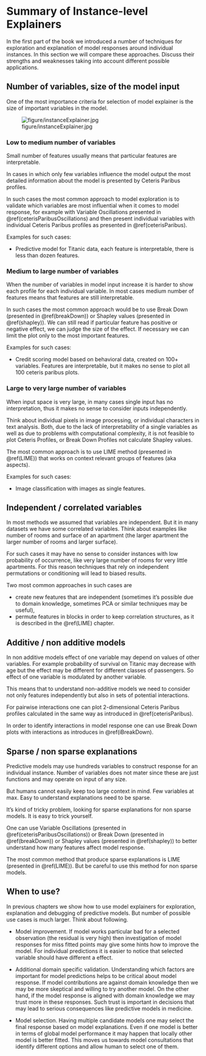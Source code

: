 # Summary of Instance-level Explainers {#summaryInstanceLevel}

In the first part of the book we introduced a number of techniques for exploration and explanation of model responses around individual instances. In this section we will compare these approaches. Discuss their strengths and weaknesses taking into account different possible applications.

## Number of variables, size of the model input

One of the most importance criteria for selection of model explainer is the size of important variables in the model.

![figure/instanceExplainer.jpg](figure/instanceExplainer.jpg)

### Low to medium number of variables

Small number of features usually means that particular features are interpretable.

In cases in which only few variables influence the model output the most detailed information about the model is presented by Ceteris Paribus profiles. 

In such cases the most common approach to model exploration is to validate which variables are most influential when it comes to model response, for example with Variable Oscillations presented in \@ref(ceterisParibusOscillations) and then present individual variables with individual Ceteris Paribus profiles as presented in \@ref(ceterisParibus).

Examples for such cases: 

* Predictive model for Titanic data, each feature is interpretable, there is less than dozen features.

### Medium to large number of variables

When the number of variables in model input increase it is harder to show each profile for each individual variable.
In most cases medium number of features means that features are still interpretable.

In such cases the most common approach would be to use Break Down (presented in \@ref(breakDown)) or Shapley values (presented in \@ref(shapley)). We can still read if particular feature has positive or negative effect, we can judge the size of the effect. If necessary we can limit the plot only to the most important features.

Examples for such cases: 

* Credit scoring model based on behavioral data, created on 100+ variables. Features are interpretable, but it makes no sense to plot all 100 ceteris paribus plots.


### Large to very large number of variables

When input space is very large, in many cases single input has no interpretation, thus it makes no sense to consider inputs independently.

Think about individual pixels in image processing, or individual characters in text analysis. Both, due to the lack of interpretability of a single variables as well as due to problems with computational complexity, it is not feasible to plot Ceteris Profiles, or Break Down Profiles not calculate Shapley values.

The most common approach is to use LIME method (presented in \@ref(LIME)) that works on context relevant groups of features (aka aspects).


Examples for such cases: 

* Image classification with images as single features.


## Independent / correlated variables

In most methods we assumed that variables are independent.
But it in many datasets we have some correlated variables. Think about examples like number of rooms and surface of an apartment (the larger apartment the larger number of rooms and larger surface). 

For such cases it may have no sense to consider instances with low probability of occurrence, like very large number of rooms for very little apartments.
For this reason techniques that rely on independent permutations or conditioning will lead to biased results. 

Two most common approaches in such cases are

* create new features that are independent (sometimes it's possible due to domain knowledge, sometimes PCA or similar techniques may be useful),
* permute features in blocks in order to keep correlation structures, as it is described in the \@ref(LIME) chapter. 


## Additive / non additive models

In non additive models effect of one variable may depend on values of other variables. For example probability of survival on Titanic may decrease with age but the effect may be different for different classes of passengers. So effect of one variable is modulated by another variable.

This means that to understand non-additive models we need to consider not only features independently but also in sets of potential interactions.

For pairwise interactions one can plot 2-dimensional Ceteris Paribus profiles calculated in the same way as introduced in \@ref(ceterisParibus). 

In order to identify interactions in model response one can use Break Down plots with interactions as introduces in \@ref(iBreakDown).

## Sparse / non sparse explanations

Predictive models may use hundreds variables to construct response for an individual instance. Number of variables does not mater since these are just functions and may operate on input of any size.

But humans cannot easily keep too large context in mind. Few variables at max. Easy to understand explanations need to be sparse.

It's kind of tricky problem, looking for sparse explanations for non sparse models. It is easy to trick yourself. 

One can use Variable Oscillations (presented in \@ref(ceterisParibusOscillations)) or Break Down (presented in \@ref(breakDown)) or Shapley values (presented in \@ref(shapley)) to better understand how many features affect model response.

The most common method that produce sparse explanations is LIME (presented in \@ref(LIME)). But be careful to use this method for non sparse models.



## When to use? 

In previous chapters we show how to use model explainers for exploration, explanation and debugging of predictive models.
But number of possible use cases is much larger.
Think about following.

* Model improvement. If model works particular bad for a selected observation (the residual is very high) then investigation of model responses for miss fitted points may give some hints how to improve the model. For individual predictions it is easier to notice that selected variable should have different a effect.

* Additional domain specific validation. Understanding which factors are important for model predictions helps to be critical about model response. If model contributions are against domain knowledge then we may be more skeptical and willing to try another model. On the other hand, if the model response is aligned with domain knowledge we may trust more in these responses. Such trust is important in decisions that may lead to serious consequences like predictive models in medicine.

* Model selection. Having multiple candidate models one may select the final response based on model explanations. Even if one model is better in terms of global model performance it may happen that locally other model is better fitted. This moves us towards model consultations that identify different options and allow human to select one of them. 


